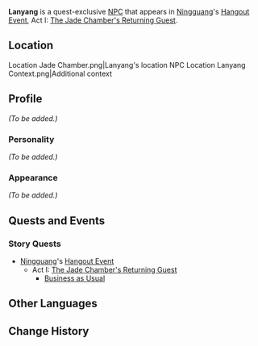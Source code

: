{{Character Infobox
|type             = Quest NPC
|image            = NPC Lanyang.png
|region           = Liyue
}}
'''Lanyang''' is a quest-exclusive [[NPC]] that appears in [[Ningguang]]'s [[Hangout Event]], Act I: [[The Jade Chamber's Returning Guest]].

==Location==
<gallery hideaddbutton="true" captionalign="center">
Location Jade Chamber.png|Lanyang's location
NPC Location Lanyang Context.png|Additional context
</gallery>

==Profile==
<!-- detailed story/lore information goes here -->
''(To be added.)''

===Personality===
''(To be added.)''

===Appearance===
''(To be added.)''

==Quests and Events==
===Story Quests===
* [[Ningguang]]'s [[Hangout Event]]
** Act I: [[The Jade Chamber's Returning Guest]]
*** [[Business as Usual]]

==Other Languages==
{{Other Languages
|default_hidden = 1
|en      = Lanyang
|zhs     = 澜阳
|zhs_rm  = Lányáng
|zht     = 瀾陽
|zht_rm  = Lányáng
|ja      = 瀾陽
|ja_rm   = Ran'you{{Assumed}}
|ko      = 란양
|ko_rm   = 
|es      = Lanyang
|fr      = Lanyang
|ru      = Лань Ян
|th      = Lanyang
|vi      = Lanyang
|de      = Lanyang
|id      = Lanyang
|pt      = Lanyang
}}

==Change History==
{{Change History|2.4}}